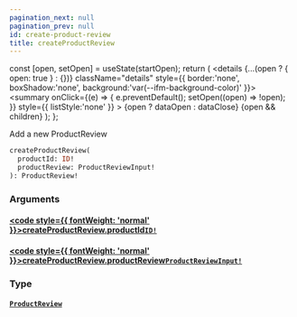 ```yaml
---
pagination_next: null
pagination_prev: null
id: create-product-review
title: createProductReview
---
```









  const [open, setOpen] = useState(startOpen);
  return (
    <details {...(open ? { open: true } : {})} className="details" style={{ border:'none', boxShadow:'none', background:'var(--ifm-background-color)' }}>
      <summary
        onClick={(e) => {
          e.preventDefault();
          setOpen((open) => !open);
        }}
        style={{ listStyle:'none' }}
      >
      {open ? dataOpen : dataClose}
      </summary>
      {open && children}
    </details>
  );
};








Add a new ProductReview


```graphql
createProductReview(
  productId: ID!
  productReview: ProductReviewInput!
): ProductReview!
```




### Arguments

#### [<code style={{ fontWeight: 'normal' }}>createProductReview.<b>productId</b></code>](#)<Bullet />[`ID!`](/schema/types/scalars/id.mdx) <Badge class="badge badge--secondary" text="non-null"/> <Badge class="badge badge--secondary" text="scalar"/> 



#### [<code style={{ fontWeight: 'normal' }}>createProductReview.<b>productReview</b></code>](#)<Bullet />[`ProductReviewInput!`](/schema/types/inputs/product-review-input.mdx) <Badge class="badge badge--secondary" text="non-null"/> <Badge class="badge badge--secondary" text="input"/> 



### Type

#### [`ProductReview`](/schema/types/objects/product-review.mdx) <Badge class="badge badge--secondary" text="object"/> 








